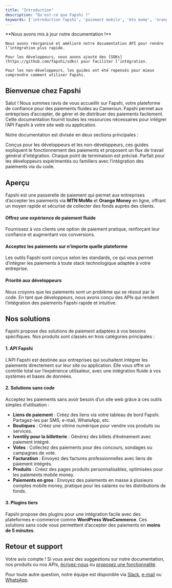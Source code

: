 ```yaml
---
title: "Introduction"
description: "Qu'est-ce que Fapshi ?"
keywords: ['introduction fapshi', 'paiement mobile', 'mtn momo', 'orange money', 'paiement au Cameroun', 'API fapshi', 'docs fapshi']
---
```


<Tip>
    **Nous avons mis à jour notre documentation !**

    Nous avons réorganisé et amélioré notre documentation API pour rendre l’intégration plus rapide.

    Pour les développeurs, nous avons ajouté des [SDKs](https://github.com/fapshi/sdks) pour faciliter l’intégration.

    Pour les non-développeurs, les guides ont été repensés pour mieux comprendre comment utiliser Fapshi.
</Tip>

## Bienvenue chez Fapshi

Salut ! Nous sommes ravis de vous accueillir sur Fapshi, votre plateforme de confiance pour des paiements fluides au Cameroun. Fapshi permet aux entreprises d’accepter, de gérer et de distribuer des paiements facilement. Cette documentation fournit toutes les ressources nécessaires pour intégrer l’API Fapshi à votre site web ou application.

Notre documentation est divisée en deux sections principales :

<CardGroup cols={2}>
  <Card title="Guides" icon="pen-to-square" href="/fr/guides/getting-started/create-account">
    Conçus pour les développeurs et les non-développeurs, ces guides expliquent le fonctionnement des paiements et proposent un flux de travail général d'intégration.
  </Card>
  <Card title="Référence API" icon="code" href="/fr/api-reference">
    Chaque point de terminaison est précisé. Parfait pour les développeurs expérimentés ou familiers avec l’intégration des paiements via du code.
  </Card>
</CardGroup>

## Aperçu

Fapshi est une passerelle de paiement qui permet aux entreprises d’accepter les paiements via **MTN MoMo** et **Orange Money** en ligne, offrant un moyen rapide et sécurisé de collecter des fonds auprès des clients.

#### Offrez une expérience de paiement fluide

Fournissez à vos clients une option de paiement pratique, renforçant leur confiance et augmentant vos conversions.

#### Acceptez les paiements sur n’importe quelle plateforme

Les outils Fapshi sont conçus selon les standards, ce qui vous permet d’intégrer les paiements à toute stack technologique adaptée à votre entreprise.

#### Priorité aux développeurs

Nous croyons que les paiements sont un problème qui se résout par le code. En tant que développeurs, nous avons conçu des APIs qui rendent l’intégration des paiements Fapshi rapide et intuitive.

## Nos solutions

Fapshi propose des solutions de paiement adaptées à vos besoins spécifiques. Nos produits sont classés en trois catégories principales :

#### 1. API Fapshi

L’API Fapshi est destinée aux entreprises qui souhaitent intégrer les paiements directement sur leur site ou application. Elle vous offre un contrôle total sur l’expérience utilisateur, avec une intégration fluide à vos systèmes et bases de données.

#### 2. Solutions sans code

Acceptez les paiements sans avoir besoin d’un site web grâce à ces outils simples d’utilisation :

- **Liens de paiement** : Créez des liens via votre tableau de bord Fapshi. Partagez-les par SMS, e-mail, WhatsApp, etc.
- **Boutiques** : Créez une vitrine numérique pour vendre vos produits ou services.
- **Iventily pour la billetterie** : Générez des billets d’événement avec paiement intégré.
- **Votes** : Collectez des paiements pour des concours, sondages ou campagnes de vote.
- **Facturation** : Envoyez des factures professionnelles avec liens de paiement intégrés.
- **Produits** : Créez des pages produits personnalisables, optimisées pour les paiements mobile money.
- **Paiements en gros** : Envoyez des paiements en masse à plusieurs comptes mobile money, pratique pour les salaires ou les distributions de fonds.

#### 3. Plugins tiers

Fapshi propose des plugins pour une intégration facile avec des plateformes e-commerce comme **WordPress WooCommerce**. Ces solutions sans code vous permettent d’accepter des paiements en **moins de 5 minutes**.

## Retour et support

Votre avis compte ! Si vous avez des suggestions sur notre documentation, nos produits ou nos APIs, [écrivez-nous](mailto:feedback@fapshi.com?subject=Suggestions%20pour%20la%20documentation%20Fapshi&body=Merci%20de%20décrire%20vos%20suggestions%20ici.) ou [proposez une fonctionnalité](https://fapshi.com/fr/proposer-fonctionalite).

Pour toute autre question, notre équipe est disponible via [Slack](https://fapshicommunity.slack.com/archives/C034Q50QB6U), [e-mail](mailto:support@fapshi.com) ou [WhatsApp](https://wa.me/237658610472).
